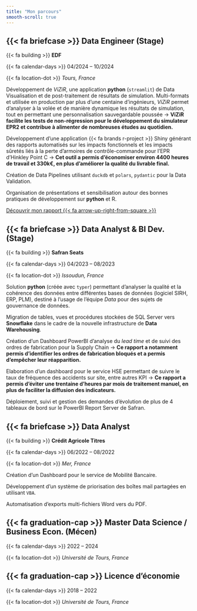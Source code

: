 ```yaml
---
title: "Mon parcours"
smooth-scroll: true
---
```


::: {.timeline}

::: {.timeline-event}
::: {.timeline-point .bg_2}
:::
::: {.timeline-content}
::: {.timeline-border .bg_2}
:::
::: {.timeline-description}

## {{< fa briefcase >}} Data Engineer (Stage)

{{< fa building >}} **EDF**

{{< fa calendar-days >}} 04/2024 -- 10/2024

{{< fa location-dot >}} *Tours, France*

Développement de *ViZiR*, une application **python** (`streamlit`) de Data Visualisation et de post-traitement de résultats de simulation. Multi-formats et utilisée en production par plus d'une centaine d'ingénieurs, *ViZiR* permet d'analyser à la volée et de manière dynamique les résultats de simulation, tout en permettant une personnalisation sauvegardable poussée $\rightarrow$ **ViZiR facilite les tests de non-régression pour le développement du simulateur EPR2 et contribue à alimenter de nombreuses études au quotidien.**

Développement d'une application {{< fa brands r-project >}} Shiny générant des rapports automatisés sur les impacts fonctionnels et les impacts sûretés liés à la perte d'armoires de contrôle-commande pour l'EPR d'Hinkley Point C $\rightarrow$ **Cet outil a permis d'économiser environ 4400 heures de travail et 330k€, en plus d'améliorer la qualité du livrable final.**

Création de Data Pipelines utilisant `duckdb` et `polars`, `pydantic` pour la Data Validation.

Organisation de présentations et sensibilisation autour des bonnes pratiques de développement sur **python** et R.

[Découvrir mon rapport {{< fa arrow-up-right-from-square >}}](assets/Internship_Report_EDF.pdf){.btn .btn-outline-primary .btn role="button" .center}

:::
:::
:::

::: {.timeline-event}
::: {.timeline-point .bg_3}
:::
::: {.timeline-content}
::: {.timeline-border .bg_3}
:::
::: {.timeline-description}

## {{< fa briefcase >}} Data Analyst & BI Dev. (Stage)

{{< fa building >}} **Safran Seats**

{{< fa calendar-days >}} 04/2023 -- 08/2023

{{< fa location-dot >}} *Issoudun, France*

Solution **python** (créée avec `typer`) permettant d'analyser la qualité et la cohérence des données entre différentes bases de données (logiciel SIRH, ERP, PLM), destiné à l'usage de l'équipe *Data* pour des sujets de gouvernance de données.

Migration de tables, vues et procédures stockées de SQL Server vers [**Snowflake**]{class="snowflake-color"} dans le cadre de la nouvelle infrastructure de **Data Warehousing**.

Création d'un Dashboard PowerBI d'analyse du *lead time* et de suivi des ordres de fabrication pour la Supply Chain $\rightarrow$ **Ce rapport a notamment permis d'identifier les ordres de fabrication bloqués et a permis d'empêcher leur réapparition.**

Elaboration d'un dashboard pour le service HSE permettant de suivre le taux de fréquence des accidents sur site, entre autres KPI $\rightarrow$ **Ce rapport a permis d'éviter une trentaine d'heures par mois de traitement manuel, en plus de faciliter la diffusion des indicateurs.**

Déploiement, suivi et gestion des demandes d'évolution de plus de 4 tableaux de bord sur le PowerBI Report Server de Safran. 

:::
:::
:::

::: {.timeline-event}
::: {.timeline-point .bg_4}
:::
::: {.timeline-content}
::: {.timeline-border .bg_4}
:::
::: {.timeline-description}

## {{< fa briefcase >}} Data Analyst

{{< fa building >}} **Crédit Agricole Titres**

{{< fa calendar-days >}} 06/2022 -- 08/2022

{{< fa location-dot >}} *Mer, France*

Création d'un Dashboard pour le service de Mobilité Bancaire.

Développement d'un système de priorisation des boîtes mail partagées en utilisant `VBA`.

Automatisation d'exports multi-fichiers Word vers du PDF.

:::
:::
:::

::: {.timeline-event}
::: {.timeline-point .bg_5}
:::
::: {.timeline-content}
::: {.timeline-border .bg_5}
:::
::: {.timeline-description}

## {{< fa graduation-cap >}} Master Data Science / Business Econ. (Mécen)

{{< fa calendar-days >}} 2022 -- 2024

{{< fa location-dot >}} *Université de Tours, France*


:::
:::
:::


::: {.timeline-event}
::: {.timeline-point .bg_6}
:::
::: {.timeline-content}
::: {.timeline-border .bg_6}
:::
::: {.timeline-description}

## {{< fa graduation-cap >}} Licence d'économie

{{< fa calendar-days >}} 2018 -- 2022

{{< fa location-dot >}} *Université de Tours, France*


:::
:::
:::

:::